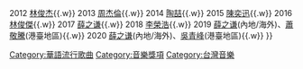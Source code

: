 {{Navbox
|name  = 全球流行音樂金榜年度最佳男歌手
|title = [[全金音樂聯盟|流行音樂全金榜]]年度最佳男歌手
|titlestyle = background:#FAF1A4;
|list1 = {{nowrap begin}}
2011 [[王力宏]]{{.w}}
2012 [[林俊杰]]{{.w}}
2013 [[周杰倫]]{{.w}}
2014 [[陶喆]]{{.w}}
2015 [[陳奕迅]]{{.w}}
2016 [[林俊傑]]{{.w}}
2017 [[薛之谦]]{{.w}}
2018 [[李榮浩]]{{.w}}
2019 [[薛之谦]](內地/海外)、[[蕭敬騰]](港臺地區){{.w}}
2020 [[薛之谦]](內地/海外)、[[吴青峰|吳青峰]](港臺地區){{.w}}
{{nowrap end}}
}}<noinclude>
[[Category:華語流行歌曲]]
[[Category:音樂獎項]]
[[Category:台灣音樂]]
</noinclude>